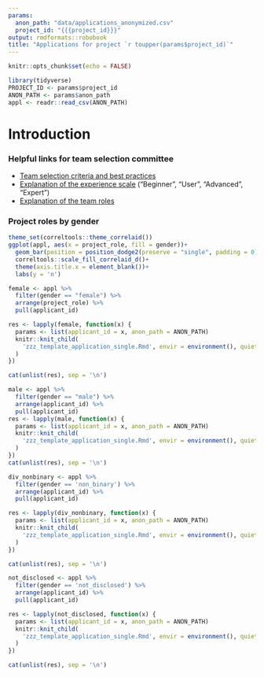 ```yaml
---
params:
  anon_path: "data/applications_anonymized.csv"
  project_id: "{{{project_id}}}"
output: rmdformats::robobook
title: "Applications for project `r toupper(params$project_id)`"
---
```

<!-- THIS FILE IS NOT SUPPOSED TO BE KNITTED DIRECTLY
    INSTEAD IT IS KNIT FROM 01_preparte_team_selection.R
    IF YOU WANT TO KNIT THIS BY HAND, SET THE PARAMETERS ACCORDINGLY
-->

```r
knitr::opts_chunk$set(echo = FALSE)
```

```r
library(tidyverse)
PROJECT_ID <- params$project_id
ANON_PATH <- params$anon_path
appl <- readr::read_csv(ANON_PATH)
```

# Introduction
### Helpful links for team selection committee
- [Team selection criteria and best practices](https://docs.correlaid.org/project-manual/project-coordinators/ideation-finding-a-team#team-selection-call)
- [Explanation of the experience scale](https://docs.correlaid.org/project-manual/data4good-projects#experience-scale) ("Beginner", "User", "Advanced", "Expert") 
- [Explanation of the team roles](https://docs.correlaid.org/project-manual/data4good-projects#which-project-role)

### Project roles by gender
```r
theme_set(correltools::theme_correlaid())
ggplot(appl, aes(x = project_role, fill = gender))+
  geom_bar(position = position_dodge2(preserve = "single", padding = 0))+
  correltools::scale_fill_correlaid_d()+
  theme(axis.title.x = element_blank())+
  labs(y = 'n')
```

```r
female <- appl %>% 
  filter(gender == "female") %>% 
  arrange(project_role) %>% 
  pull(applicant_id)

res <- lapply(female, function(x) {
  params <- list(applicant_id = x, anon_path = ANON_PATH)
  knitr::knit_child(
    'zzz_template_application_single.Rmd', envir = environment(), quiet = TRUE
  )
})

cat(unlist(res), sep = '\n')
```


```r
male <- appl %>% 
  filter(gender == "male") %>% 
  arrange(applicant_id) %>% 
  pull(applicant_id)
res <- lapply(male, function(x) {
  params <- list(applicant_id = x, anon_path = ANON_PATH)
  knitr::knit_child(
    'zzz_template_application_single.Rmd', envir = environment(), quiet = TRUE
  )
})
cat(unlist(res), sep = '\n')
```

```r
div_nonbinary <- appl %>% 
  filter(gender == 'non_binary') %>% 
  arrange(applicant_id) %>% 
  pull(applicant_id)

res <- lapply(div_nonbinary, function(x) {
  params <- list(applicant_id = x, anon_path = ANON_PATH)
  knitr::knit_child(
    'zzz_template_application_single.Rmd', envir = environment(), quiet = TRUE
  )
})

cat(unlist(res), sep = '\n')
```

```r
not_disclosed <- appl %>% 
  filter(gender == 'not_disclosed') %>% 
  arrange(applicant_id) %>% 
  pull(applicant_id)

res <- lapply(not_disclosed, function(x) {
  params <- list(applicant_id = x, anon_path = ANON_PATH)
  knitr::knit_child(
    'zzz_template_application_single.Rmd', envir = environment(), quiet = TRUE
  )
})

cat(unlist(res), sep = '\n')
```

